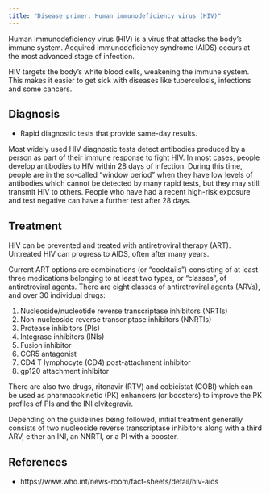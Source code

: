 ```yaml
---
title: "Disease primer: Human immunodeficiency virus (HIV)"
---
```


Human immunodeficiency virus (HIV) is a virus that attacks the body’s immune system. Acquired immunodeficiency syndrome (AIDS) occurs at the most advanced stage of infection.

HIV targets the body’s white blood cells, weakening the immune system. This makes it easier to get sick with diseases like tuberculosis, infections and some cancers.

## Diagnosis

* Rapid diagnostic tests that provide same-day results.

Most widely used HIV diagnostic tests detect antibodies produced by a person as part of their immune response to fight HIV.
In most cases, people develop antibodies to HIV within 28 days of infection.
During this time, people are in the so-called “window period” when they have low levels of antibodies which cannot be detected by many rapid tests, but they may still transmit HIV to others.
People who have had a recent high-risk exposure and test negative can have a further test after 28 days.

## Treatment

HIV can be prevented and treated with antiretroviral therapy (ART). Untreated HIV can progress to AIDS, often after many years.

Current ART options are combinations (or "cocktails") consisting of at least three medications belonging to at least two types, or "classes", of antiretroviral agents.
There are eight classes of antiretroviral agents (ARVs), and over 30 individual drugs:

1. Nucleoside/nucleotide reverse transcriptase inhibitors (NRTIs)
2. Non-nucleoside reverse transcriptase inhibitors (NNRTIs)
3. Protease inhibitors (PIs)
4. Integrase inhibitors (INIs)
5. Fusion inhibitor
6. CCR5 antagonist
7. CD4 T lymphocyte (CD4) post-attachment inhibitor
8. gp120 attachment inhibitor

There are also two drugs, ritonavir (RTV) and cobicistat (COBI) which can be used as pharmacokinetic (PK) enhancers (or boosters) to improve the PK profiles of PIs and the INI elvitegravir.

Depending on the guidelines being followed, initial treatment generally consists of two nucleoside reverse transcriptase inhibitors along with a third ARV, either an INI, an NNRTI, or a PI with a booster.

## References

* https://www.who.int/news-room/fact-sheets/detail/hiv-aids
